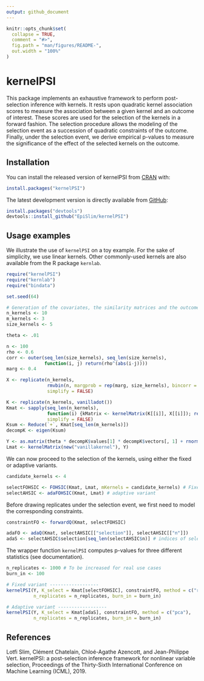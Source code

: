 ```yaml
---
output: github_document
---
```


<!-- README.md is generated from README.Rmd. Please edit that file -->

```r
knitr::opts_chunk$set(
  collapse = TRUE,
  comment = "#>",
  fig.path = "man/figures/README-",
  out.width = "100%"
)
```

# kernelPSI

This package implements an exhaustive framework to perform post-selection inference with kernels. It rests upon quadratic kernel association scores to measure the association between a given kernel and an outcome of interest. These scores are used for the
selection of the kernels in a forward fashion. The selection procedure allows the modeling of the selection event as a succession of quadratic constraints of the outcome. Finally, under the selection event, we derive empirical p-values to measure the significance of the effect of the selected kernels on the outcome.

## Installation

You can install the released version of kernelPSI from [CRAN](https://CRAN.R-project.org) with:

```r
install.packages("kernelPSI")
```

The latest development version is directly available from [GitHub](https://github.com):
```r
install.packages("devtools")
devtools::install_github("EpiSlim/kernelPSI")
```

## Usage examples
We illustrate the use of `kernelPSI` on a toy example. For the sake of simplicity, we use linear kernels. Other commonly-used kernels are also available from the R package `kernlab`.

```r
require("kernelPSI")
require("kernlab")
require("bindata")

set.seed(64)

# Generation of the covariates, the similarity matrices and the outcome
n_kernels <- 10
m_kernels <- 3
size_kernels <- 5

theta <- .01

n <- 100
rho <- 0.6
corr <- outer(seq_len(size_kernels), seq_len(size_kernels),
              function(i, j) return(rho^(abs(i-j))))
marg <- 0.4

X <- replicate(n_kernels,
               rmvbin(n, margprob = rep(marg, size_kernels), bincorr = corr),
               simplify = FALSE)

K <- replicate(n_kernels, vanilladot())
Kmat <- sapply(seq_len(n_kernels),
               function(i) {kMatrix <- kernelMatrix(K[[i]], X[[i]]); return(as.kernelMatrix(kMatrix, center = TRUE))},
               simplify = FALSE)
Ksum <- Reduce(`+`, Kmat[seq_len(m_kernels)])
decompK <- eigen(Ksum)

Y <- as.matrix(theta * decompK$values[1] * decompK$vectors[, 1] + rnorm(n), ncol = 1)
Lmat <- kernelMatrix(new("vanillakernel"), Y)
```

We can now proceed to the selection of the kernels, using either the fixed or adaptive variants.
```r
candidate_kernels <- 4

selectFOHSIC <- FOHSIC(Kmat, Lmat, mKernels = candidate_kernels) # Fixed variant
selectAHSIC <- adaFOHSIC(Kmat, Lmat) # adaptive variant
```

Before drawing replicates under the selection event, we first need to model the corresponding constraints.
```r
constraintFO <- forwardQ(Kmat, selectFOHSIC)

adaFO <- adaQ(Kmat, selectAHSIC[["selection"]], selectAHSIC[["n"]])
adaS <- selectAHSIC$selection[seq_len(selectAHSIC$n)] # indices of selected kernels
```

The wrapper function `kernelPSI` computes p-values for three different statistics (see documentation).
```r
n_replicates <- 1000 # To be increased for real use cases
burn_in <- 100

# Fixed variant ------------------
kernelPSI(Y, K_select = Kmat[selectFOHSIC], constraintFO, method = c("ridge", "hsic"),  
          n_replicates = n_replicates, burn_in = burn_in)

# Adaptive variant ------------------
kernelPSI(Y, K_select = Kmat[adaS], constraintFO, method = c("pca"),
          n_replicates = n_replicates, burn_in = burn_in)
```

## References
Lotfi Slim, Clément Chatelain, Chloé-Agathe Azencott, and Jean-Philippe Vert. kernelPSI: a post-selection inference framework for nonlinear variable selection, Proceedings of the Thirty-Sixth International Conference on Machine Learning (ICML), 2019.